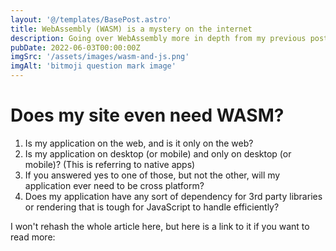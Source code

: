 ```yaml
---
layout: '@/templates/BasePost.astro'
title: WebAssembly (WASM) is a mystery on the internet
description: Going over WebAssembly more in depth from my previous post. This takes a much deeper dive into the innerworkings of WASM in the browser and bytecoders/language support available as of 2022.
pubDate: 2022-06-03T00:00:00Z
imgSrc: '/assets/images/wasm-and-js.png'
imgAlt: 'bitmoji question mark image'
---
```


# Does my site even need WASM?
1. Is my application on the web, and is it only on the web?
2. Is my application on desktop (or mobile) and only on desktop (or mobile)? (This is referring to native apps)
3. If you answered yes to one of those, but not the other, will my application ever need to be cross platform?
4. Does my application have any sort of dependency for 3rd party libraries or rendering that is tough for JavaScript to handle efficiently?  

I won't rehash the whole article here, but here is a link to it if you want to read more:
<LinkPreview title="WebAssembly (WASM) is a mystery on the internet" href="https://medium.com/@quincarter/webassembly-wasm-is-a-mystery-on-the-internet-3fc94220fd69" img="/assets/images/wasm.webp" description="If you are like me, and have looked into WebAssembly at all, there are not that many projects out in the world of WASM development willing to share their code or experience. You will not find..."/>